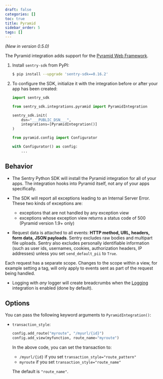 ```yaml
---
draft: false
categories: []
toc: true
title: Pyramid
sidebar_order: 5
tags: []
---
```

*(New in version 0.5.0)*

<!-- WIZARD -->
The Pyramid integration adds support for the [Pyramid Web
Framework](https://trypyramid.com/).

1. Install `sentry-sdk` from PyPI:

    ```bash
    $ pip install --upgrade 'sentry-sdk==0.16.2'
    ```

2. To configure the SDK, initialize it with the integration before or after your app has been created:

    ```python
    import sentry_sdk

    from sentry_sdk.integrations.pyramid import PyramidIntegration

    sentry_sdk.init(
        dsn="___PUBLIC_DSN___",
        integrations=[PyramidIntegration()]
    )

    from pyramid.config import Configurator

    with Configurator() as config:
        ...
    ```

<!-- TODO-ADD-VERIFICATION-EXAMPLE -->


## Behavior

* The Sentry Python SDK will install the Pyramid integration for all of your apps. The integration hooks into Pyramid itself, not any of your apps specifically.

* The SDK will report all exceptions leading to an Internal Server Error. These two kinds of exceptions are:

  * exceptions that are not handled by any exception view
  * exceptions whose exception view returns a status code of 500 (Pyramid version 1.9+ only)

* Request data is attached to all events: **HTTP method, URL, headers, form data, JSON payloads**. Sentry excludes raw bodies and multipart file uploads. Sentry also excludes personally identifiable information (such as user ids, usernames, cookies, authorization headers, IP addresses) unless you set ``send_default_pii`` to ``True``.

Each request has a separate scope. Changes to the scope within a view, for example setting a tag, will only apply to events sent as part of the request being handled.


* Logging with *any* logger will create breadcrumbs when
  the [Logging](/platforms/python/logging/)
  integration is enabled (done by default).

## Options

You can pass the following keyword arguments to `PyramidIntegration()`:

* `transaction_style`:

  ```python
  config.add_route("myroute", "/myurl/{id}")
  config.add_view(myfunction, route_name="myroute")
  ```

  In the above code, you can set the transaction to:

  * `/myurl/{id}` if you set `transaction_style="route_pattern"`
  * `myroute` if you set `transaction_style="route_name"`

  The default is `"route_name"`.
